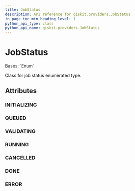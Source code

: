 ```yaml
---
title: JobStatus
description: API reference for qiskit.providers.JobStatus
in_page_toc_min_heading_level: 1
python_api_type: class
python_api_name: qiskit.providers.JobStatus
---
```


# JobStatus

<Class id="qiskit.providers.JobStatus" github="https://github.com/qiskit/qiskit/tree/stable/0.24/qiskit/providers/jobstatus.py" signature="JobStatus(value)">
  Bases: `Enum`

  Class for job status enumerated type.

  ## Attributes

  ### INITIALIZING

  <Attribute id="qiskit.providers.JobStatus.INITIALIZING" name="INITIALIZING" attributeValue="= 'job is being initialized'" />

  ### QUEUED

  <Attribute id="qiskit.providers.JobStatus.QUEUED" name="QUEUED" attributeValue="= 'job is queued'" />

  ### VALIDATING

  <Attribute id="qiskit.providers.JobStatus.VALIDATING" name="VALIDATING" attributeValue="= 'job is being validated'" />

  ### RUNNING

  <Attribute id="qiskit.providers.JobStatus.RUNNING" name="RUNNING" attributeValue="= 'job is actively running'" />

  ### CANCELLED

  <Attribute id="qiskit.providers.JobStatus.CANCELLED" name="CANCELLED" attributeValue="= 'job has been cancelled'" />

  ### DONE

  <Attribute id="qiskit.providers.JobStatus.DONE" name="DONE" attributeValue="= 'job has successfully run'" />

  ### ERROR

  <Attribute id="qiskit.providers.JobStatus.ERROR" name="ERROR" attributeValue="= 'job incurred error'" />
</Class>

